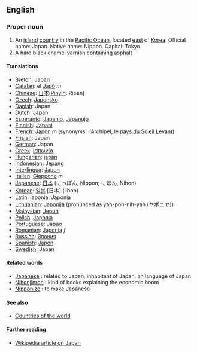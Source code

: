 ==English==

===Proper noun===
# An [[island]] [[country]] in the [[Pacific Ocean]], located [[east]] of [[Korea]]. Official name: Japan.  Native name: Nippon. Capital: Tokyo.
# A hard black enamel varnish containing asphalt

====Translations====
*[[Breton]]: [[Japan]]
*[[Catalan]]: el [[Japó]] ''m''
*[[Chinese]]: [[日本]]([[Pinyin]]: Rìběn)
*[[Czech]]: [[Japonsko]]
*[[Danish]]: Japan
*[[Dutch]]: Japan
*[[Esperanto]]: [[Japanio]], [[Japanujo]]
*[[Finnish]]: [[Japani]]
*[[French]]: [[Japon]] ''m'' (synonyms:  l'Archipel, le [[pays du Soleil Levant]])
*[[Frisian]]: Japan
*[[German]]: Japan
*[[Greek]]: [[Ιαπωνία]]
*[[Hungarian]]: [[japán]]
*[[Indonesian]]: [[Jepang]]
*[[Interlingua]]: [[Japon]]
*[[Italian]]: [[Giappone]] ''m''
*[[Japanese]]: [[日本]] (にっぽん, Nippon; にほん, Nihon)
*[[Korean]]: [[일본]] [日本] (ilbon)
*[[Latin]]: Iaponia, Japonia
*[[Lithuanian]]: [[Japonija]] (pronunced as yah-poh-nih-yah (ヤポニヤ))
*[[Malaysian]]: [[Jepun]]
*[[Polish]]: [[Japonia]]
*[[Portuguese]]: [[Japão]]
*[[Romanian]]: [[Japonia]] ''f''
*[[Russian]]: [[Япония]]
*[[Spanish]]: [[Japón]]
*[[Swedish]]: Japan

====Related words====
*[[Japanese]] : related to Japan, inhabitant of Japan, an language of Japan
*[[Nihonjinron]] : kind of books explaining the economic boom
*[[Nipponize]] : to make Japanese

====See also====
* [[Countries of the world]]

==== Further reading ====

* [[w:Japan|Wikipedia article on Japan]]